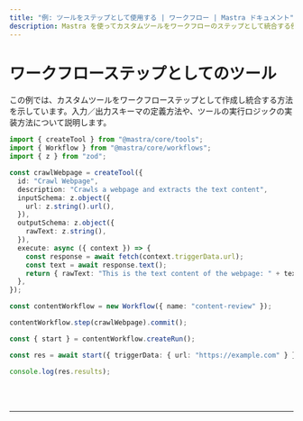 ```yaml
---
title: "例: ツールをステップとして使用する | ワークフロー | Mastra ドキュメント"
description: Mastra を使ってカスタムツールをワークフローのステップとして統合する例。
---
```



# ワークフローステップとしてのツール

この例では、カスタムツールをワークフローステップとして作成し統合する方法を示しています。入力／出力スキーマの定義方法や、ツールの実行ロジックの実装方法について説明します。

```ts showLineNumbers copy
import { createTool } from "@mastra/core/tools";
import { Workflow } from "@mastra/core/workflows";
import { z } from "zod";

const crawlWebpage = createTool({
  id: "Crawl Webpage",
  description: "Crawls a webpage and extracts the text content",
  inputSchema: z.object({
    url: z.string().url(),
  }),
  outputSchema: z.object({
    rawText: z.string(),
  }),
  execute: async ({ context }) => {
    const response = await fetch(context.triggerData.url);
    const text = await response.text();
    return { rawText: "This is the text content of the webpage: " + text };
  },
});

const contentWorkflow = new Workflow({ name: "content-review" });

contentWorkflow.step(crawlWebpage).commit();

const { start } = contentWorkflow.createRun();

const res = await start({ triggerData: { url: "https://example.com" } });

console.log(res.results);
```

<br />
<br />
<hr className="dark:border-[#404040] border-gray-300" />
<br />
<br />
<GithubLink
  link={
    "https://github.com/mastra-ai/mastra/blob/main/examples/basics/workflows/tool-as-workflow-step"
  }
/>
